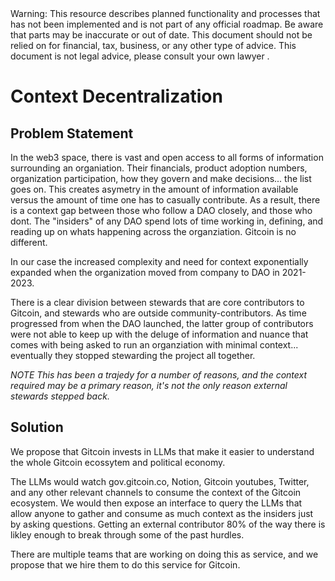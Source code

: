 
<Callout type="warning">
  Warning: This resource describes planned functionality and processes that has
  not been implemented and is not part of any official roadmap. Be aware that parts may be inaccurate or out of
  date.  This document should not be relied on for financial, tax, business, or any other type of advice.  This document is not legal advice, please consult your own lawyer .
</Callout>

# Context Decentralization

## Problem Statement

In the web3 space, there is vast and open access to all forms of information surrounding an organiation. Their financials, product adoption numbers, organization participation, how they govern and make decisions... the list goes on. This creates asymetry in the amount of information available versus the amount of time one has to casually contribute. As a result, there is a context gap between those who follow a DAO closely, and those who dont. The "insiders" of any DAO spend lots of time working in, defining, and reading up on whats happening across the organziation. Gitcoin is no different. 

In our case the increased complexity and need for context exponentially expanded when the organization moved from company to DAO in 2021-2023.

There is a clear division between stewards that are core contributors to Gitcoin, and stewards who are outside community-contributors.  As time progressed from when the DAO launched, the latter group of contributors were not able to keep up with the deluge of information and nuance that comes with being asked to run an organziation with minimal context... eventually they stopped stewarding the project all together. 

*NOTE This has been a trajedy for a number of reasons, and the context required may be a primary reason, it's not the only reason external stewards stepped back.*

## Solution

We propose that Gitcoin invests in LLMs that make it easier to understand the whole Gitcoin ecossytem and political economy.

The LLMs would watch gov.gitcoin.co, Notion, Gitcoin youtubes, Twitter, and any other relevant channels to consume the context of the Gitcoin ecosystem.  We would then expose an interface to query the LLMs that allow anyone to gather and consume as much context as the insiders just by asking questions. Getting an external contributor 80% of the way there is likley enough to break through some of the past hurdles.

There are multiple teams that are working on doing this as service, and we propose that we hire them to do this service for Gitcoin.

